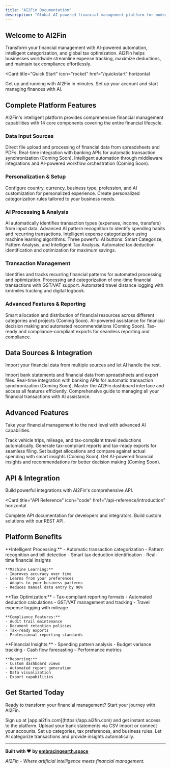```yaml
---
title: "AI2Fin Documentation"
description: "Global AI-powered financial management platform for modern businesses"
---
```


## Welcome to AI2Fin

Transform your financial management with AI-powered automation, intelligent categorization, and global tax optimization. AI2Fin helps businesses worldwide streamline expense tracking, maximize deductions, and maintain tax compliance effortlessly.

<Card
  title="Quick Start"
  icon="rocket"
  href="/quickstart"
  horizontal
>
  Get up and running with AI2Fin in minutes. Set up your account and start managing finances with AI.
</Card>

## Complete Platform Features

AI2Fin's intelligent platform provides comprehensive financial management capabilities with 14 core components covering the entire financial lifecycle.

### Data Input Sources

<Columns cols={3}>
  <Card title="CSV Imports" icon="file-csv" href="/data-sources/csv-imports">
    Direct file upload and processing of financial data from spreadsheets and PDFs.
  </Card>
  <Card title="Bank Connectors" icon="bank" href="/data-sources/bank-connectors">
    Real-time integration with banking APIs for automatic transaction synchronization (Coming Soon).
  </Card>
  <Card title="iPaaS / Middlewares" icon="workflow" href="/data-sources/ipaas-middlewares">
    Intelligent automation through middleware integrations and AI-powered workflow orchestration (Coming Soon).
  </Card>
</Columns>

### Personalization & Setup

<Columns cols={2}>
  <Card title="User Preferences" icon="user-cog" href="/features/user-preferences">
    Configure country, currency, business type, profession, and AI customization for personalized experience.
  </Card>
  <Card title="Custom Rules" icon="gear" href="/features/custom-rules">
    Create personalized categorization rules tailored to your business needs.
  </Card>
</Columns>

### AI Processing & Analysis

<Columns cols={2}>
  <Card title="Auto Type Detection" icon="target" href="/features/auto-type-detection">
    AI automatically identifies transaction types (expenses, income, transfers) from input data.
  </Card>
  <Card title="Pattern Analysis" icon="chart-line" href="/features/pattern-analysis">
    Advanced AI pattern recognition to identify spending habits and recurring transactions.
  </Card>
  <Card title="Smart Categorisation" icon="brain" href="/features/smart-categorisation">
    Intelligent expense categorization using machine learning algorithms.
  </Card>
  <Card title="AI Analysis Tools" icon="robot" href="/features/ai-analysis-tools">
    Three powerful AI buttons: Smart Categorize, Pattern Analysis, and Intelligent Tax Analysis.
  </Card>
</Columns>

<Card title="Intelligent Tax Analysis" icon="calculator" href="/features/tax-export" horizontal>
Automated tax deduction identification and optimization for maximum savings.
</Card>

### Transaction Management

<Columns cols={3}>
  <Card title="Recurring Patterns" icon="repeat" href="/features/pattern-analysis">
    Identifies and tracks recurring financial patterns for automated processing and optimization.
  </Card>
  <Card title="One-Time Expenses" icon="circle" href="/guides/transaction-management">
    Processing and categorization of one-time financial transactions with GST/VAT support.
  </Card>
  <Card title="Travel Expenses" icon="car" href="/guides/travel-expenses">
    Automated travel distance logging with km/miles tracking and digital logbook.
  </Card>
</Columns>

### Advanced Features & Reporting

<Columns cols={3}>
  <Card title="Allocations" icon="chart-pie" href="/features/allocations">
    Smart allocation and distribution of financial resources across different categories and projects (Coming Soon).
  </Card>
  <Card title="AI Assist" icon="robot" href="/features/ai-assistant">
    AI-powered assistance for financial decision making and automated recommendations (Coming Soon).
  </Card>
  <Card title="Exports" icon="file-export" href="/features/tax-export">
    Tax-ready and compliance-compliant exports for seamless reporting and compliance.
  </Card>
</Columns>

## Data Sources & Integration

Import your financial data from multiple sources and let AI handle the rest.

<Columns cols={2}>
  <Card
    title="CSV Imports"
    icon="file-csv"
    href="/data-sources/csv-imports"
  >
    Import bank statements and financial data from spreadsheets and export files.
  </Card>
  <Card
    title="Bank Connectors"
    icon="bank"
    href="/data-sources/bank-connectors"
  >
    Real-time integration with banking APIs for automatic transaction synchronization (Coming Soon).
  </Card>
  <Card
    title="Dashboard Navigation"
    icon="chart-pie"
    href="/guides/dashboard-navigation"
  >
    Master the AI2Fin dashboard interface and access all features efficiently.
  </Card>
  <Card
    title="Transaction Management"
    icon="list-check"
    href="/guides/transaction-management"
  >
    Comprehensive guide to managing all your financial transactions with AI assistance.
  </Card>
</Columns>

## Advanced Features

Take your financial management to the next level with advanced AI capabilities.

<Columns cols={2}>
  <Card
    title="Travel Expenses"
    icon="car"
    href="/guides/travel-expenses"
  >
    Track vehicle trips, mileage, and tax-compliant travel deductions automatically.
  </Card>
  <Card
    title="Tax Exports"
    icon="file-export"
    href="/features/tax-export"
  >
    Generate tax-compliant reports and tax-ready exports for seamless filing.
  </Card>
  <Card
    title="Allocations"
    icon="chart-pie"
    href="/features/allocations"
  >
    Set budget allocations and compare against actual spending with smart insights (Coming Soon).
  </Card>
  <Card
    title="AI Assistant"
    icon="robot"
    href="/features/ai-assistant"
  >
    Get AI-powered financial insights and recommendations for better decision making (Coming Soon).
  </Card>
</Columns>

## API & Integration

Build powerful integrations with AI2Fin's comprehensive API.

<Card
  title="API Reference"
  icon="code"
  href="/api-reference/introduction"
  horizontal
>
  Complete API documentation for developers and integrators. Build custom solutions with our REST API.
</Card>

## Platform Benefits

<AccordionGroup>
  <Accordion title="AI-Powered Automation">
    **Intelligent Processing:**
    - Automatic transaction categorization
    - Pattern recognition and bill detection
    - Smart tax deduction identification
    - Real-time financial insights
    
    **Machine Learning:**
    - Improves accuracy over time
    - Learns from your preferences
    - Adapts to your business patterns
    - Reduces manual data entry by 90%
  </Accordion>
  
  <Accordion title="Global Tax Compliance">
    **Tax Optimization:**
    - Tax-compliant reporting formats
    - Automated deduction calculations
    - GST/VAT management and tracking
    - Travel expense logging with mileage
    
    **Compliance Features:**
    - Audit trail maintenance
    - Document retention policies
    - Tax-ready exports
    - Professional reporting standards
  </Accordion>
  
  <Accordion title="Business Intelligence">
    **Financial Insights:**
    - Spending pattern analysis
    - Budget variance tracking
    - Cash flow forecasting
    - Performance metrics
    
    **Reporting:**
    - Custom dashboard views
    - Automated report generation
    - Data visualization
    - Export capabilities
  </Accordion>
</AccordionGroup>

## Get Started Today

Ready to transform your financial management? Start your journey with AI2Fin.

<Steps>
  <Step title="Create Account">
    Sign up at [app.ai2fin.com](https://app.ai2fin.com) and get instant access to the platform.
  </Step>
  <Step title="Import Data">
    Upload your bank statements via CSV import or connect your accounts.
  </Step>
  <Step title="Configure Settings">
    Set up categories, tax preferences, and business rules.
  </Step>
  <Step title="Start Managing">
    Let AI categorize transactions and provide insights automatically.
  </Step>
</Steps>

---

**Built with ❤️ by [embracingearth.space](https://embracingearth.space)**

*AI2Fin - Where artificial intelligence meets financial management.*